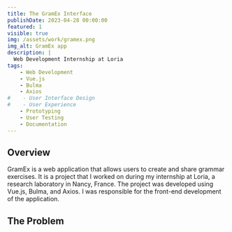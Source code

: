 ```yaml
---
title: The GramEx Interface
publishDate: 2023-04-28 00:00:00
featured: 1
visible: true
img: /assets/work/gramex.png
img_alt: GramEx app
description: |
  Web Development Internship at Loria
tags:
    - Web Development
    - Vue.js
    - Bulma
    - Axios
#    - User Interface Design
#    - User Experience
    - Prototyping
    - User Testing
    - Documentation
---
```


## Overview

GramEx is a web application that allows users to create and share grammar exercises. It is a project that I worked on during my internship at Loria, a research laboratory in Nancy, France. The project was developed using Vue.js, Bulma, and Axios. I was responsible for the front-end development of the application.


## The Problem

